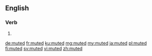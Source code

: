 ==English==

===Verb===
{{head|en|verb form}}

# {{en-past of|mute}}

[[de:muted]]
[[fr:muted]]
[[ku:muted]]
[[mg:muted]]
[[my:muted]]
[[ja:muted]]
[[pl:muted]]
[[fi:muted]]
[[sv:muted]]
[[vi:muted]]
[[zh:muted]]
